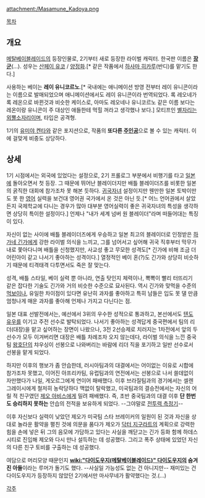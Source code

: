 {{{+1 角谷正宗 / Masamune Kadoya }}}

attachment:/Masamune_Kadoya.png

[[목차]]
== 개요 ==
[[메탈베이블레이드]]의 등장인물로, 2기부터 새로 등장한 라이벌 캐릭터. 한국판 이름은 '''[[장군]]'''(…). 성우는 [[산페이 유코]] / [[양정화]].[* 같은 작품에서 [[하사마 히카루]](반디)를 맡기도 한다.]

사용하는 베이는 '''레이 유니코르노'''.[* 국내에는 애니메이션 방영 전부터 레이 유니콘이라는 이름으로 발매되었으며 애니메이션에서도 레이 유니콘이라 번역되었다. 록 레오네가 록 레온으로 바뀐것과 비슷한 케이스로, 아마도 레오네나 유니코르노 같은 이름 보다는 레온이랑 유니콘이 주 대상인 애들한테 먹힐 꺼라고 생각했나 보다.] 모티프인 [[별자리]]는 [[외뿔소자리]]이며, 타입은 공격형.

1기의 [[유미야 켄타]]와 같은 포지션으로, 작품의 '''또다른 [[주인공]]'''으로 볼 수 있는 캐릭터. 이에 걸맞게 비중도 상당하다.

== 상세 ==
1기 시점에서는 외국에 있었다는 설정으로, 2기 프롤로그 부분에서 비행기를 타고 [[일본]]에 돌아오면서 첫 등장. 그 때문에 뛰어난 블레이더지만 배틀 블레이더즈를 비롯한 일본의 굵직한 대회에 참가조차 못 해본 듯하다. [[귀국자녀]] 설정이지만 웬만한 일본 토박이만도 못 한 [[영어]] 실력을 보건대 영어권 국가에서 온 것은 아닌 듯.[* 어느 언어권에서 살았든지 국제학교에 다니는 경우가 많아 대부분 영어실력이 좋은 귀국자녀의 특성을 생각하면 상당히 특이한 설정이다.] 언제나 "내가 세계 넘버 원 블레이더"라며 떠들어대는 특징이 있다.

자신이 없는 사이에 배틀 블레이더즈에게 우승하고 일본 최고의 블레이더로 인정받은 [[하가네 긴가]]에게 강한 라이벌 의식을 느끼고, 그를 넘어서고 싶어해 귀국 직후부터 막무가내로 쫓아다니며 배틀을 신청했지만, 사교성 좋고 무모한 성격도[* 긴가에 비해 조금 더 어린아이 같고 나서기 좋아하는 성격이다.] 열정적인 베이 혼(?)도 긴가와 상당히 비슷하기 때문에 티격태격 다투면서도 죽은 잘 맞는다.

성격, 배틀 스타일, 베이 실력 뿐 아니라, 연출 탓인지 체력이나, 뽁뽁이 빨리 터뜨리기 같은 잡다한 기술도 긴가와 거의 비슷한 수준으로 묘사된다. 역시 긴가와 맞먹을 수준의 [[먹보]]이나, 유일한 차이점이 있다면 유난히 과자를 좋아하고 특히 남들은 입도 못 댈 만큼 엄청나게 매운 과자를 좋아해 언제나 가지고 다닌다는 점.

일본 대표 선발전에서는, 예선에서 3위의 우수한 성적으로 통과하고, 본선에서도 [[텐도 유우]]를 이기고 주전 선수로 발탁되었다. 나서기 좋아하는 성격답게 중국편에서 팀의 리더(대장)을 맡고 싶어하는 장면이 나왔으나, 3전 2선승제로 치러지는 1차전에서 앞의 두 선수가 모두 이겨버리면 대장은 배틀 차례조차 오지 않는데다, 라이벌 의식을 느낀 중국팀 [[왕호단]]의 챠우싱이 선봉으로 나와버리는 바람에 리더 직을 포기하고 일반 선수로서 선봉을 맡게 되었다.

하지만 이후의 행보가 좀 안습한데, 러시아팀과의 대결에서는 어이없는 이유로 시합에 참가조차 못했고, 이어진 아프리카팀, 유럽팀과의 연전에서는 선봉으로 나서 쓸데없이 자만했다가 나일, 게오르그에게 연이어 패배했다. 이후 브라질팀과의 경기에서는 셀렌 그레이시에게 철저히 농락당하다 맥없이 탈락했고, 미국팀과의 결승전에서는 자신의 어릴 적 친구였던 [[제오 아비스]]에게 밀려 패배했다. 즉, 초반 중국팀과의 대결 이후 '''단 한번도 승리하지 못하는''' 안습의 전적을 보유하게 되었다. --그야말로 [[전투력 측정기]]--

이후 자신보다 실력이 낮았던 제오가 미국팀 스타 브레이커의 일원이 된 것과 자신을 상대로 놀라운 활약을 펼친 것에 의문을 품다가 제오가 [[닥터 지구라트]]의 계획으로 강력한 힘을 손에 넣은 뒤 그의 음모에 가담하고 있다는 사실을 깨닫고는 긴가 등화 함께 하데스 시티로 진입해 제오와 다시 만나 설득하는 데 성공했다. 그리고 폭주 상태에 있었던 자신의 다른 친구 토비를 구출하는 데 성공했다.

여담으로 머리모양 때문인지 '''[[wiki:"다이도우지(메탈베이블레이드)" 다이도우지]]의 숨겨진 아들'''이라는 루머가 돌기도 했다. --사실일 가능성도 없는 건 아니지만-- 재미있는 건 다이도우지가 등장하지 않았던 2기에서만 마사무네가 활약했다는 것.(…)

[[각주]]
